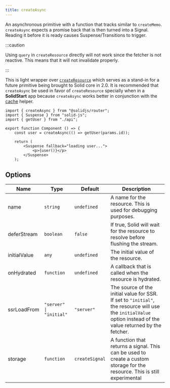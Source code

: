 ```yaml
---
title: createAsync
---
```


An asynchronous primitive with a function that tracks similar to `createMemo`. `createAsync` expects a promise back that is then turned into a Signal. Reading it before it is ready causes Suspense/Transitions to trigger.

:::caution 

Using `query` in `createResource` directly will not work since the fetcher is not reactive. 
This means that it will not invalidate properly. 

:::

This is light wrapper over [`createResource`](/reference/basic-reactivity/create-resource) which serves as a stand-in for a future primitive being brought to Solid core in 2.0. 
It is recommended that `createAsync` be used in favor of `createResource` specially when in a **SolidStart** app because `createAsync` works better in conjunction with the [cache](/solid-router/reference/data-apis/cache) helper.

```tsx title="component.tsx" {6,10}
import { createAsync } from "@solidjs/router";
import { Suspense } from "solid-js";
import { getUser } from "./api";

export function Component () => {
	const user = createAsync(() => getUser(params.id));

	return (
		<Suspense fallback="loading user...">
			<p>{user()}</p>
		</Suspense>
	);
```

## Options

| Name | Type | Default | Description |
| --- | --- | --- | --- |
| name | `string` | `undefined` | A name for the resource. This is used for debugging purposes. |
| deferStream | `boolean` | `false` | If true, Solid will wait for the resource to resolve before flushing the stream. |
| initialValue | `any` | `undefined` | The initial value of the resource. |
| onHydrated | `function` | `undefined` | A callback that is called when the resource is hydrated. |
| ssrLoadFrom | `"server" \| "initial"` | `"server"` | The source of the initial value for SSR. If set to `"initial"`, the resource will use the `initialValue` option instead of the value returned by the fetcher. |
| storage | `function` | `createSignal` | A function that returns a signal. This can be used to create a custom storage for the resource. This is still experimental |
